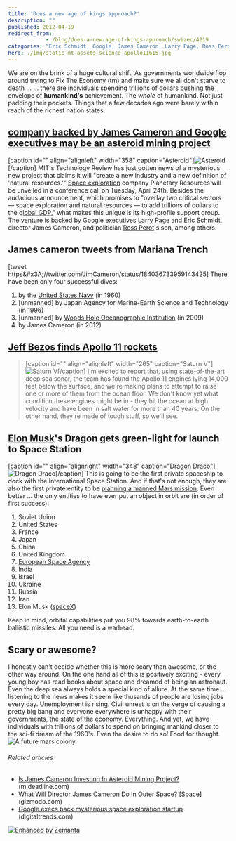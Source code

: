 ```yaml
---
title: 'Does a new age of kings approach?'
description: ""
published: 2012-04-19
redirect_from: 
            - /blog/does-a-new-age-of-kings-approach/swizec/4219
categories: "Eric Schmidt, Google, James Cameron, Larry Page, Ross Perot, Space exploration, Uncategorized, Woods Hole Oceanographic Institution"
hero: ./img/static-mt-assets-science-apollo11615.jpg
---
```

We are on the brink of a huge cultural shift. As governments worldwide flop around trying to Fix The Economy (tm) and make sure we all don&#x27;t starve to death ... ... there are individuals spending trillions of dollars pushing the envelope of **humankind&#x27;s** achievement. The _whole_ of humankind. Not just padding their pockets. Things that a few decades ago were barely within reach of the richest nation states.

## [company backed by James Cameron and Google executives may be an asteroid mining project](http://www.theverge.com/2012/4/18/2957585/planetary-resources-space-exploration-company-james-cameron-google)

\[caption id=&quot;&quot; align=&quot;alignleft&quot; width=&quot;358&quot; caption=&quot;Asteroid&quot;]![Asteroid](http://static.bbc.co.uk/solarsystem/img/ic/640/other_solar_system_bodies/asteroid/asteroid_large.jpg "Asteroid")\[/caption] MIT&#x27;s Technology Review has just gotten news of a mysterious new project that claims it will &quot;create a new industry and a new definition of &#x27;natural resources.&#x27;&quot; [Space exploration](http://en.wikipedia.org/wiki/Space_exploration "Space exploration") company Planetary Resources will be unveiled in a conference call on Tuesday, April 24th. Besides the audacious announcement, which promises to &quot;overlay two critical sectors — space exploration and natural resources — to add trillions of dollars to the [global GDP](http://en.wikipedia.org/wiki/Gross_world_product "Gross world product"),&quot; what makes this unique is its high-profile support group. The venture is backed by Google executives [Larry Page](http://www.forbes.com/profile/larry-page "Larry Page") and Eric Schmidt, director James Cameron, and politician [Ross Perot](http://perotcharts.com "Ross Perot")&#x27;s son, among others.

## James cameron tweets from Mariana Trench

\[tweet https&amp;#x3A;//twitter.com/JimCameron/status/184036733959143425] There have been only four successful dives:

1. by the [United States Navy](http://en.wikipedia.org/wiki/United_States_Navy "United States Navy") (in 1960)
2. \[unmanned] by Japan Agency for Marine-Earth Science and Technology (in 1996)
3. \[unmanned] by [Woods Hole Oceanographic Institution](<http://maps.google.com/maps?ll=41.5245166667,-70.6709722222&amp;spn=0.01,0.01&amp;q=41.5245166667,-70.6709722222 (Woods%20Hole%20Oceanographic%20Institution)&amp;t=h> "Woods Hole Oceanographic Institution") (in 2009)
4. by James Cameron (in 2012)

## [Jeff Bezos finds Apollo 11 rockets](http://www.theatlantic.com/technology/archive/2012/03/amazons-jeff-bezos-discovers-historic-apollo-11-rocket-engines-at-the-bottom-of-the-sea/255190/)

> \[caption id=&quot;&quot; align=&quot;alignleft&quot; width=&quot;265&quot; caption=&quot;Saturn V&quot;]![Saturn V](./img/static-mt-assets-science-apollo11615.jpg "Saturn V")\[/caption] I&#x27;m excited to report that, using state-of-the-art deep sea sonar, the team has found the Apollo 11 engines lying 14,000 feet below the surface, and we&#x27;re making plans to attempt to raise one or more of them from the ocean floor. We don&#x27;t know yet what condition these engines might be in - they hit the ocean at high velocity and have been in salt water for more than 40 years. On the other hand, they&#x27;re made of tough stuff, so we&#x27;ll see.

## [Elon Musk](http://en.wikipedia.org/wiki/Elon_Musk "Elon Musk")&#x27;s Dragon gets green-light for launch to Space Station

\[caption id=&quot;&quot; align=&quot;alignright&quot; width=&quot;348&quot; caption=&quot;Dragon Draco&quot;]![Dragon Draco](./img/2011-04-21-spacex_dragon_draco.jpg "Dragon Draco")\[/caption] This is going to be the first private spaceship to dock with the International Space Station. And if that&#x27;s not enough, they are also the first private entity to be [planning a manned Mars mission](http://news.discovery.com/space/spacex-elon-musk-mars-astronauts-20-years-110423.html). Even better ... the only entities to have ever put an object in orbit are (in order of first success):

1. Soviet Union
2. United States
3. France
4. Japan
5. China
6. United Kingdom
7. [European Space Agency](<http://maps.google.com/maps?ll=48.8482,2.3042&amp;spn=1.0,1.0&amp;q=48.8482,2.3042 (European%20Space%20Agency)&amp;t=h> "European Space Agency")
8. India
9. Israel
10. Ukraine
11. Russia
12. Iran
13. Elon Musk ([spaceX](http://www.spacex.com/ "SpaceX"))

Keep in mind, orbital capabilities put you 98% towards earth-to-earth ballistic missiles. All you need is a warhead.

## Scary or awesome?

I honestly can&#x27;t decide whether this is more scary than awesome, or the other way around. On the one hand all of this is positively exciting - every young boy has read books about space and dreamed of being an astronaut. Even the deep sea always holds a special kind of allure. At the same time ... listening to the news makes it seem like thusands of people are losing jobs every day. Unemployment is rising. Civil unrest is on the verge of causing a pretty big bang and everyone everywhere is unhappy with their governments, the state of the economy. Everything. And yet, we have individuals with trillions of dollars to spend on bringing mankind closer to the sci-fi dream of the 1960&#x27;s. Even the desire to do so! Food for thought. ![A future mars colony](./img/-acoaJHV4OOE-Te4rN5eq3wI-AAAAAAAAAn4-P68uKDHJW7I-s1600-HM_Landscape_01.jpg "A future mars colony")

###### Related articles

- [Is James Cameron Investing In Asteroid Mining Project?](http://m.deadline.com/2012/04/is-james-cameron-investing-in-asteroid-mining-project/) (m.deadline.com)
- [What Will Director James Cameron Do In Outer Space? \[Space\]](http://gizmodo.com/5903306/what-will-director-james-cameron-do-in-outer-space) (gizmodo.com)
- [Google execs back mysterious space exploration startup](http://www.digitaltrends.com/cool-tech/google-execs-back-mysterious-space-exploration-startup/) (digitaltrends.com)

[![Enhanced by Zemanta](http://img.zemanta.com/zemified_e.png?x-id=74891d97-bad9-4a28-b8f2-f73296b4cb64)](http://www.zemanta.com/ "Enhanced by Zemanta")